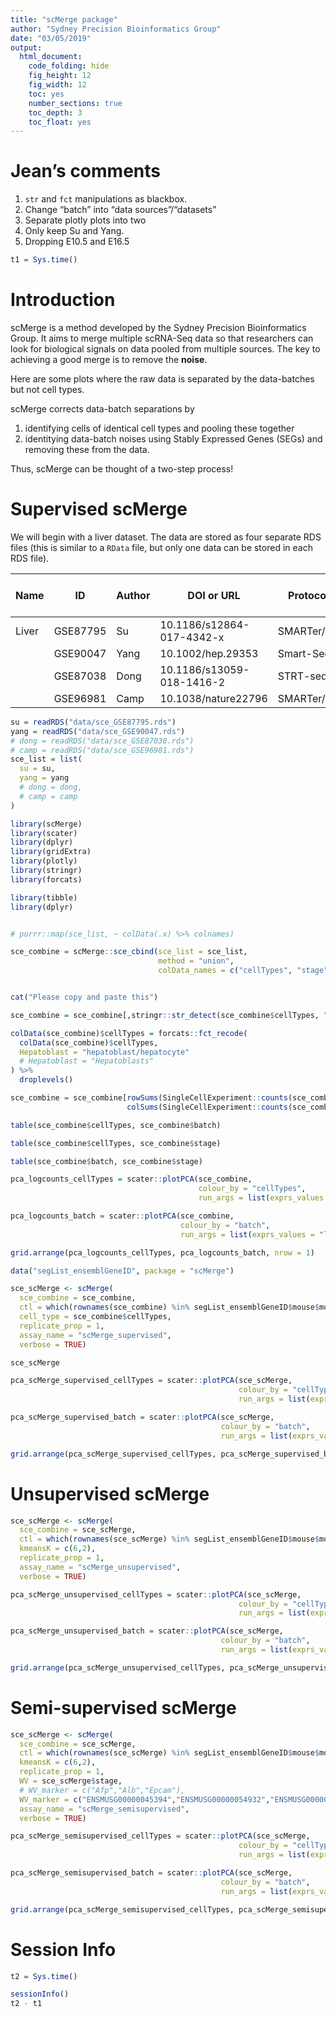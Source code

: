 ```yaml
---
title: "scMerge package"
author: "Sydney Precision Bioinformatics Group"
date: "03/05/2019"
output:
  html_document:
    code_folding: hide
    fig_height: 12
    fig_width: 12
    toc: yes
    number_sections: true
    toc_depth: 3
    toc_float: yes
---
```


# Jean's comments

1. `str` and `fct` manipulations as blackbox. 
1. Change "batch" into "data sources"/"datasets"
1. Separate plotly plots into two
1. Only keep Su and Yang. 
1. Dropping E10.5 and E16.5


```r
t1 = Sys.time()
```

# Introduction 

scMerge is a method developed by the Sydney Precision Bioinformatics Group. It aims to merge multiple scRNA-Seq data so that researchers can look for biological signals on data pooled from multiple sources. The key to achieving a good merge is to remove the **noise**. 

Here are some plots where the raw data is separated by the data-batches but not cell types. 


scMerge corrects data-batch separations by 

1. identifying cells of identical cell types and pooling these together
2. identitying data-batch noises using Stably Expressed Genes (SEGs) and removing these from the data. 

Thus, scMerge can be thought of a two-step process!

# Supervised scMerge

We will begin with a liver dataset. The data are stored as four separate RDS files (this is similar to a `RData` file, but only one data can be stored in each RDS file). 




| Name  | ID       | Author | DOI or URL                | Protocol   | Organism | Tissue | # of cell types | # of cells | # of batches |
|-------|----------|--------|---------------------------|------------|----------|--------|-----------------|------------|--------------|
| Liver | GSE87795 | Su     | 10.1186/s12864-017-4342-x | SMARTer/C1 | Mouse    | Liver  | 6               | 1236       | 6            |
|       | GSE90047 | Yang   | 10.1002/hep.29353         | Smart-Seq2 |          |        | 2               |            | 2            |
|       | GSE87038 | Dong   | 10.1186/s13059-018-1416-2 | STRT-seq   |          |        | 4               |            | 3            |
|       | GSE96981 | Camp   | 10.1038/nature22796       | SMARTer/C1 |          |        | 3               |            | 3            |


```r
su = readRDS("data/sce_GSE87795.rds")
yang = readRDS("data/sce_GSE90047.rds")
# dong = readRDS("data/sce_GSE87038.rds")
# camp = readRDS("data/sce_GSE96981.rds")
sce_list = list(
  su = su, 
  yang = yang
  # dong = dong, 
  # camp = camp
)
```


```r
library(scMerge)
library(scater)
library(dplyr)
library(gridExtra)
library(plotly)
library(stringr)
library(forcats)

library(tibble)
library(dplyr)


# purrr::map(sce_list, ~ colData(.x) %>% colnames)

sce_combine = scMerge::sce_cbind(sce_list = sce_list, 
                                 method = "union", 
                                 colData_names = c("cellTypes", "stage"))


cat("Please copy and paste this")

sce_combine = sce_combine[,stringr::str_detect(sce_combine$cellTypes, "cholangiocyte|Epithelial Cell|hepatoblast|Hepatoblast|Mesenchymal Cell|Endothelial Cell|Hematopoietic|Immune cell|Stellate Cell")]

colData(sce_combine)$cellTypes = forcats::fct_recode(
  colData(sce_combine)$cellTypes, 
  Hepatoblast = "hepatoblast/hepatocyte"
  # Hepatoblast = "Hepatoblasts"
) %>% 
  droplevels()

sce_combine = sce_combine[rowSums(SingleCellExperiment::counts(sce_combine)) != 0,
                          colSums(SingleCellExperiment::counts(sce_combine)) != 0]
```



```r
table(sce_combine$cellTypes, sce_combine$batch)

table(sce_combine$cellTypes, sce_combine$stage)

table(sce_combine$batch, sce_combine$stage)

pca_logcounts_cellTypes = scater::plotPCA(sce_combine, 
                                          colour_by = "cellTypes",
                                          run_args = list(exprs_values = "logcounts"))

pca_logcounts_batch = scater::plotPCA(sce_combine, 
                                      colour_by = "batch",
                                      run_args = list(exprs_values = "logcounts"))

grid.arrange(pca_logcounts_cellTypes, pca_logcounts_batch, nrow = 1)
```



```r
data("segList_ensemblGeneID", package = "scMerge")

sce_scMerge <- scMerge(
  sce_combine = sce_combine,
  ctl = which(rownames(sce_combine) %in% segList_ensemblGeneID$mouse$mouse_scSEG),
  cell_type = sce_combine$cellTypes,
  replicate_prop = 1,
  assay_name = "scMerge_supervised",
  verbose = TRUE)
```


```r
sce_scMerge

pca_scMerge_supervised_cellTypes = scater::plotPCA(sce_scMerge, 
                                                   colour_by = "cellTypes",
                                                   run_args = list(exprs_values = "scMerge_supervised"))

pca_scMerge_supervised_batch = scater::plotPCA(sce_scMerge, 
                                               colour_by = "batch",
                                               run_args = list(exprs_values = "scMerge_supervised"))

grid.arrange(pca_scMerge_supervised_cellTypes, pca_scMerge_supervised_batch, nrow = 1)
```

# Unsupervised scMerge

```r
sce_scMerge <- scMerge(
  sce_combine = sce_scMerge,
  ctl = which(rownames(sce_scMerge) %in% segList_ensemblGeneID$mouse$mouse_scSEG),
  kmeansK = c(6,2),
  replicate_prop = 1,
  assay_name = "scMerge_unsupervised",
  verbose = TRUE)
```


```r
pca_scMerge_unsupervised_cellTypes = scater::plotPCA(sce_scMerge, 
                                                   colour_by = "cellTypes",
                                                   run_args = list(exprs_values = "scMerge_unsupervised"))

pca_scMerge_unsupervised_batch = scater::plotPCA(sce_scMerge, 
                                               colour_by = "batch",
                                               run_args = list(exprs_values = "scMerge_unsupervised"))

grid.arrange(pca_scMerge_unsupervised_cellTypes, pca_scMerge_unsupervised_batch, nrow = 1)
```


# Semi-supervised scMerge

```r
sce_scMerge <- scMerge(
  sce_combine = sce_scMerge,
  ctl = which(rownames(sce_scMerge) %in% segList_ensemblGeneID$mouse$mouse_scSEG),
  kmeansK = c(6,2),
  replicate_prop = 1,
  WV = sce_scMerge$stage,
  # WV_marker = c("Afp","Alb","Epcam"),
  WV_marker = c("ENSMUSG00000045394","ENSMUSG00000054932","ENSMUSG00000045394"),
  assay_name = "scMerge_semisupervised",
  verbose = TRUE)
```


```r
pca_scMerge_semisupervised_cellTypes = scater::plotPCA(sce_scMerge, 
                                                   colour_by = "cellTypes",
                                                   run_args = list(exprs_values = "scMerge_semisupervised"))

pca_scMerge_semisupervised_batch = scater::plotPCA(sce_scMerge, 
                                               colour_by = "batch",
                                               run_args = list(exprs_values = "scMerge_semisupervised"))

grid.arrange(pca_scMerge_semisupervised_cellTypes, pca_scMerge_semisupervised_batch, nrow = 1)
```



<!-- # Extension: Speeding up the calculations -->


<!-- ```{r, eval = FALSE} -->
<!-- system.time( -->
<!--   sce_fast <- scMerge( -->
<!--     sce_combine = sce_combine, -->
<!--     ctl = which(rownames(sce_combine) %in% segList_ensemblGeneID$mouse$mouse_scSEG), -->
<!--     kmeansK = c(6,2,3,3), -->
<!--     # exprs = "logcounts", -->
<!--     # hvg_exprs = "counts", -->
<!--     # marker = NULL, -->
<!--     # ruvK = 20, -->
<!--     # cell_type = sce_combine$cellTypes, -->
<!--     # dist = "cor", -->
<!--     replicate_prop = 1, -->
<!--     WV = sce_combine$stage, -->
<!--     # WV_marker = c("Afp","Alb","Epcam"), -->
<!--     WV_marker = c("ENSMUSG00000045394","ENSMUSG00000054932","ENSMUSG00000045394"), -->
<!--     # return_all_RUV = FALSE, -->
<!--     assay_name = "scMerge_fast", -->
<!--     verbose = TRUE, -->
<!--     fast_svd = TRUE, rsvd_prop = 0.1) -->
<!-- ) -->
<!-- ``` -->


# Session Info


```r
t2 = Sys.time()
```



```r
sessionInfo()
t2 - t1
```

